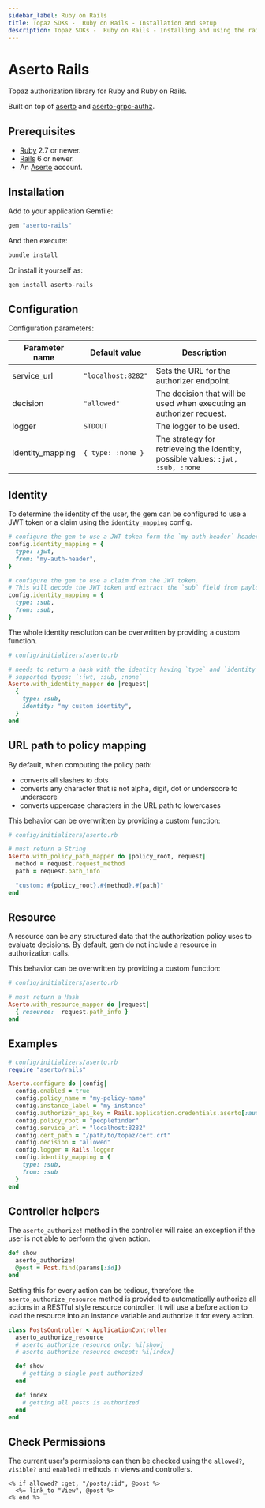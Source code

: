 ```yaml
---
sidebar_label: Ruby on Rails
title: Topaz SDKs -  Ruby on Rails - Installation and setup
description: Topaz SDKs -  Ruby on Rails - Installing and using the rails aserto gem
---
```


# Aserto Rails

Topaz authorization library for Ruby and Ruby on Rails.

Built on top of [aserto](https://github.com/aserto-dev/aserto-ruby) and [aserto-grpc-authz](https://github.com/aserto-dev/ruby-grpc-authz).

## Prerequisites
* [Ruby](https://www.ruby-lang.org/en/downloads/) 2.7 or newer.
* [Rails](https://rubyonrails.org/) 6 or newer.
* An [Aserto](https://console.aserto.com) account.

## Installation
Add to your application Gemfile:

```ruby
gem "aserto-rails"
```

And then execute:
```bash
bundle install
```
Or install it yourself as:
```bash
gem install aserto-rails
```

## Configuration
Configuration parameters:

| Parameter name | Default value | Description |
| -------------- | ------------- | ----------- |
| service_url | `"localhost:8282"` | Sets the URL for the authorizer endpoint. |
| decision | `"allowed"` | The decision that will be used when executing an authorizer request. |
| logger | `STDOUT` | The logger to be used. |
| identity_mapping | `{ type: :none }` | The strategy for retrieveing the identity, possible values: `:jwt, :sub, :none` |

## Identity
To determine the identity of the user, the gem can be configured to use a JWT token or a claim using the `identity_mapping` config.
```ruby
# configure the gem to use a JWT token form the `my-auth-header` header.
config.identity_mapping = {
  type: :jwt,
  from: "my-auth-header",
}
```
```ruby
# configure the gem to use a claim from the JWT token.
# This will decode the JWT token and extract the `sub` field from payload.
config.identity_mapping = {
  type: :sub,
  from: :sub,
}
```

The whole identity resolution can be overwritten by providing a custom function.
```ruby
# config/initializers/aserto.rb

# needs to return a hash with the identity having `type` and `identity` keys.
# supported types: `:jwt, :sub, :none`
Aserto.with_identity_mapper do |request|
  {
    type: :sub,
    identity: "my custom identity",
  }
end
```

## URL path to policy mapping
By default, when computing the policy path:
* converts all slashes to dots
* converts any character that is not alpha, digit, dot or underscore to underscore
* converts uppercase characters in the URL path to lowercases

This behavior can be overwritten by providing a custom function:

```ruby
# config/initializers/aserto.rb

# must return a String
Aserto.with_policy_path_mapper do |policy_root, request|
  method = request.request_method
  path = request.path_info

  "custom: #{policy_root}.#{method}.#{path}"
end
```

## Resource
A resource can be any structured data that the authorization policy uses to evaluate decisions. By default, gem do not include a resource in authorization calls.

This behavior can be overwritten by providing a custom function:

```ruby
# config/initializers/aserto.rb

# must return a Hash
Aserto.with_resource_mapper do |request|
  { resource:  request.path_info }
end
```
## Examples

```ruby
# config/initializers/aserto.rb
require "aserto/rails"

Aserto.configure do |config|
  config.enabled = true
  config.policy_name = "my-policy-name"
  config.instance_label = "my-instance"
  config.authorizer_api_key = Rails.application.credentials.aserto[:authorizer_api_key]
  config.policy_root = "peoplefinder"
  config.service_url = "localhost:8282"
  config.cert_path = "/path/to/topaz/cert.crt"
  config.decision = "allowed"
  config.logger = Rails.logger
  config.identity_mapping = {
    type: :sub,
    from: :sub
  }
end
```

## Controller helpers

The `aserto_authorize!` method in the controller will raise an exception if the user is not able to perform the given action.

```ruby
def show
  aserto_authorize!
  @post = Post.find(params[:id])
end
```

Setting this for every action can be tedious, therefore the `aserto_authorize_resource` method is provided to
automatically authorize all actions in a RESTful style resource controller.
It will use a before action to load the resource into an instance variable and authorize it for every action.

```ruby
class PostsController < ApplicationController
  aserto_authorize_resource
  # aserto_authorize_resource only: %i[show]
  # aserto_authorize_resource except: %i[index]

  def show
    # getting a single post authorized
  end

  def index
    # getting all posts is authorized
  end
end
```

## Check Permissions

The current user's permissions can then be checked using the `allowed?`, `visible?` and `enabled?` methods in views and controllers.

```erb
<% if allowed? :get, "/posts/:id", @post %>
  <%= link_to "View", @post %>
<% end %>
```
